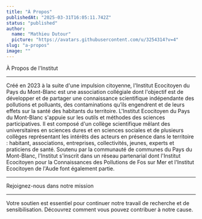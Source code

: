 ```yaml
---
title: "À Propos"
publishedAt: "2025-03-31T16:05:11.742Z"
status: "published"
author:
  name: "Mathieu Dutour"
  picture: "https://avatars.githubusercontent.com/u/3254314?v=4"
slug: "a-propos"
image: ""
---
```


À Propos de l'Institut

---

Créé en 2023 à la suite d'une impulsion citoyenne, l'Institut Ecocitoyen du Pays du Mont-Blanc est une association collégiale dont l'objectif est de développer et de partager une connaissance scientifique indépendante des pollutions et polluants, des contaminations qu’ils engendrent et de leurs effets sur la santé des habitants du territoire. L'Institut Ecocitoyen du Pays du Mont-Blanc s'appuie sur les outils et méthodes des sciences participatives. Il est composé d'un collège scientifique mêlant des universitaires en sciences dures et en sciences sociales et de plusieurs collèges représentant les intérêts des acteurs en présence dans le territoire : habitant, associations, entreprises, collectivités, jeunes, experts et praticiens de santé. Soutenu par la communauté de communes du Pays du Mont-Blanc, l'Institut s'inscrit dans un réseau partenarial dont l'Institut Ecocitoyen pour la Connaissances des Pollutions de Fos sur Mer et l'Institut Ecocitoyen de l'Aude font également partie.

---

Rejoignez-nous dans notre mission

---

Votre soutien est essentiel pour continuer notre travail de recherche et de sensibilisation. Découvrez comment vous pouvez contribuer à notre cause.